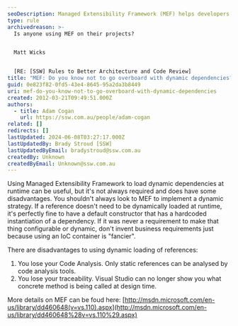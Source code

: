 ```yaml
---
seoDescription: Managed Extensibility Framework (MEF) helps developers load dynamic dependencies at runtime, but it's not always necessary.
type: rule
archivedreason: >-
  Is anyone using MEF on their projects?


  Matt Wicks


  [RE: [SSW] Rules to Better Architecture and Code Review]
title: "MEF: Do you know not to go overboard with dynamic dependencies?"
guid: 0e823f82-0fd5-43e4-8645-95a2da3b8449
uri: mef-do-you-know-not-to-go-overboard-with-dynamic-dependencies
created: 2012-03-21T09:49:51.000Z
authors:
  - title: Adam Cogan
    url: https://ssw.com.au/people/adam-cogan
related: []
redirects: []
lastUpdated: 2024-06-08T03:27:17.000Z
lastUpdatedBy: Brady Stroud [SSW]
lastUpdatedByEmail: bradystroud@ssw.com.au
createdBy: Unknown
createdByEmail: Unknown@ssw.com.au
---
```


Using Managed Extensibility Framework to load dynamic dependencies at runtime can be useful, but it's not always required and does have some disadvantages. You shouldn't always look to MEF to implement a dynamic strategy.
If a reference doesn't need to be dynamically loaded at runtime, it's perfectly fine to have a default constructor that has a hardcoded instantiation of a dependency. If it was never a requirement to make that thing configurable or dynamic, don't invent business requirements just because using an IoC container is "fancier".

There are disadvantages to using dynamic loading of references:

1. You lose your Code Analysis. Only static references can be analysed by code analysis tools.
2. You lose your traceability. Visual Studio can no longer show you what concrete method is being called at design time.

More details on MEF can be foud here: [http://msdn.microsoft.com/en-us/library/dd460648(v=vs.110).aspx](http://msdn.microsoft.com/en-us/library/dd460648%28v=vs.110%29.aspx)
